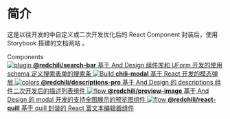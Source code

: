 
<Meta title="组件库/安装" />

<style>{`
  .subheading {
    --mediumdark: '#999999';
    font-weight: 900;
    font-size: 13px;
    color: #999;
    letter-spacing: 6px;
    line-height: 24px;
    text-transform: uppercase;
    margin-bottom: 12px;
    margin-top: 40px;
  }

  .link-list {
    display: grid;
    grid-template-columns: 1fr;
    grid-template-rows: 1fr 1fr;
    row-gap: 10px;
  }

  @media (min-width: 620px) {
    .link-list {
      row-gap: 20px;
      column-gap: 20px;
      grid-template-columns: 1fr 1fr;
    }
  }

  @media all and (-ms-high-contrast:none) {
  .link-list {
      display: -ms-grid;
      -ms-grid-columns: 1fr 1fr;
      -ms-grid-rows: 1fr 1fr;
    }
  }

  .link-item {
    display: block;
    padding: 20px 30px 20px 15px;
    border: 1px solid #00000010;
    border-radius: 5px;
    transition: background 150ms ease-out, border 150ms ease-out, transform 150ms ease-out;
    color: #333333;
    display: flex;
    align-items: flex-start;
  }

  .link-item:hover {
    border-color: #1EA7FD50;
    transform: translate3d(0, -3px, 0);
    box-shadow: rgba(0, 0, 0, 0.08) 0 3px 10px 0;
  }

  .link-item:active {
    border-color: #1EA7FD;
    transform: translate3d(0, 0, 0);
  }

  .link-item strong {
    font-weight: 700;
    display: block;
    margin-bottom: 2px;
  }
  
  .link-item img {
    height: 40px;
    width: 40px;
    margin-right: 15px;
    flex: none;
  }

  .link-item span {
    font-size: 14px;
    line-height: 20px;
  }

  .tip {
    display: inline-block;
    border-radius: 1em;
    font-size: 11px;
    line-height: 12px;
    font-weight: 700;
    background: #E7FDD8;
    color: #66BF3C;
    padding: 4px 12px;
    margin-right: 10px;
    vertical-align: top;
  }

  .tip-wrapper {
    font-size: 13px;
    line-height: 20px;
    margin-top: 40px;
    margin-bottom: 40px;
  }

  .tip-wrapper code {
    font-size: 12px;
    display: inline-block;
  }

  
`}</style>

# 简介
这是以往开发的中自定义或二次开发优化后的 React Component 封装后，使用 Storybook 搭建的文档网站 。

<div class="subheading">Components</div>

<div class="link-list">
  <a class="link-item" href="https://www.npmjs.com/package/@redchili/search-bar" target="_blank">
    <img src={Plugin} alt="plugin" />
    <span>
      <strong>@redchili/search-bar</strong>
      基于 And Design 组件库和 UForm 开发的使用 schema 定义搜索表单的搜索条
    </span>
  </a>
  <a class="link-item" href="https://www.npmjs.com/package/@redchili/react-modal" target="_blank">
    <img src={StackAlt} alt="Build" />
    <span>
      <strong>chili-modal</strong>
      基于 React 开发的模态弹层
    </span>
  </a>
  <a class="link-item" href="https://www.npmjs.com/package/@redchili/descriptions-pro" target="_blank">
    <img src={Colors} alt="colors" />
    <span>
      <strong>@redchili/descriptions-pro</strong>
      基于 And Design 的 descriptions 组件二次开发后的描述列表组件
    </span>
  </a>
  <a class="link-item" href="https://www.npmjs.com/package/@redchili/preview-image" target="_blank">
    <img src={Flow} alt="flow" />
    <span>
      <strong>@redchili/preview-image</strong>
      基于 And Design 的 modal 开发的支持全图展示的预览图组件
    </span>
  </a>
  <a class="link-item" href="https://www.npmjs.com/package/@redchili/react-quill" target="_blank">
    <img src={Flow} alt="flow" />
    <span>
      <strong>@redchili/react-quill</strong>
      基于 quill 封装的 React 富文本编辑器组件
    </span>
  </a>
</div>

<!-- <div class="tip-wrapper">
  <span class="tip">Tip</span>Edit the Markdown in <code>src/storybook-examples/welcome.mdx</code>
</div> -->
